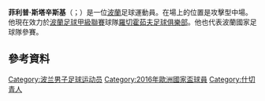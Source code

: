 {{blpunsourced|time=2015-06-04T11:12:15+00:00}}
{{expand|time=2015-06-04T11:12:15+00:00}}
'''菲利普·斯塔辛斯基'''（{{lang-pl|Filip Starzyński}}；{{bd|1991年|5月27日}}）是一位[[波蘭|波蘭]]足球運動員。在場上的位置是攻擊型中場。他現在效力於[[波蘭足球甲級聯賽|波蘭足球甲級聯賽]]球隊[[羅切霍茹夫足球俱樂部|羅切霍茹夫足球俱樂部]]。他也代表波蘭國家足球隊參賽。
==參考資料==
{{Reflist}}
{{2016年歐洲國家盃波蘭參賽名單}}

{{DEFAULTSORT: Starzyński, Filip}}
[[Category:波兰男子足球运动员|Category:波兰男子足球运动员]]
[[Category:2016年歐洲國家盃球員|Category:2016年歐洲國家盃球員]]
[[Category:什切青人|Category:什切青人]]
